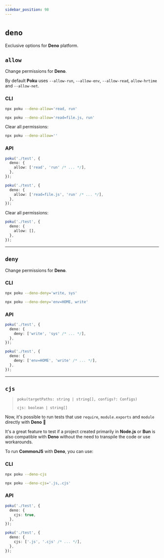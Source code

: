 ```yaml
---
sidebar_position: 98
---
```


# `deno`

Exclusive options for **Deno** platform.

## `allow`

Change permissions for **Deno**.

By default **Poku** uses `--allow-run`, `--allow-env`, `--allow-read`, `allow-hrtime` and `--allow-net`.

### CLI

```bash
npx poku --deno-allow='read, run'
```

```bash
npx poku --deno-allow='read=file.js, run'
```

Clear all permissions:

```bash
npx poku --deno-allow=''
```

### API

```ts
poku('./test', {
  deno: {
    allow: ['read', 'run' /* ... */],
  },
});
```

```ts
poku('./test', {
  deno: {
    allow: ['read=file.js', 'run' /* ... */],
  },
});
```

Clear all permissions:

```ts
poku('./test', {
  deno: {
    allow: [],
  },
});
```

<hr />

## `deny`

Change permissions for **Deno**.

### CLI

```bash
npx poku --deno-deny='write, sys'
```

```bash
npx poku --deno-deny='env=HOME, write'
```

### API

```ts
poku('./test', {
  deno: {
    deny: ['write', 'sys' /* ... */],
  },
});
```

```ts
poku('./test', {
  deno: {
    deny: ['env=HOME', 'write' /* ... */],
  },
});
```

<hr />

## `cjs`

> `poku(targetPaths: string | string[], configs?: Configs)`
>
> `cjs: boolean | string[]`

Now, it's possible to run tests that use `require`, `module.exports` and `module` directly with **Deno** 🎉

It's a great feature to test if a project created primarily in **Node.js** or **Bun** is also compatible with **Deno** without the need to transpile the code or use workarounds.

To run **CommonJS** with **Deno**, you can use:

### CLI

```bash
npx poku --deno-cjs
```

```bash
npx poku --deno-cjs='.js,.cjs'
```

### API

```ts
poku('./test', {
  deno: {
    cjs: true,
  },
});
```

```ts
poku('./test', {
  deno: {
    cjs: ['.js', '.cjs' /* ... */],
  },
});
```
